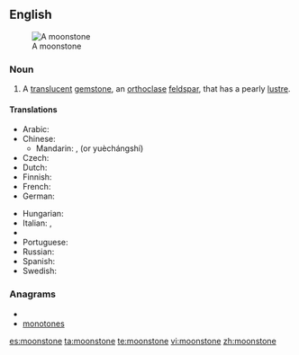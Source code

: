 ==English==
[[Image:MoonstoneGem.jpg|thumb|A moonstone]]

===Noun===
{{wikipedia|moonstone (gemstone)}}
{{en-noun}}

# {{mineralogy}} A [[translucent]] [[gemstone]], an [[orthoclase]] [[feldspar]], that has a pearly [[lustre]].

====Translations====
{{trans-top|translucent gemstone}}
* Arabic: {{t|ar|حجر القمر|m|tr=Hajar al-qamr}}
* Chinese:
** Mandarin: {{t-|cmn|月長石|sc=Hani}}, {{t-|cmn|月长石|tr=yuèzhǎngshí|sc=Hani}} (or yuèchángshí)
* Czech: {{t|cs|měsíček}}
* Dutch: {{t|nl|maansteen|m}}
* Finnish: {{t-|fi|kuukivi}}
* French: {{t+|fr|pierre de lune}}
* German: {{t+|de|Mondstein}}
{{trans-mid}}
* Hungarian: {{t|hu|holdkő}}
* Italian: {{t|it|pietra di luna|f}},  {{t-|it|lunaria|f}}
* {{trreq|Japanese}}
* Portuguese: {{t|pt|pedra da Lua|f}}
* Russian: {{t|ru|лунный камень|m|tr=lúnnyj kám'en'}}
* Spanish: {{t-|es|piedra de luna|f}}
* Swedish: {{t|sv|månsten}}
{{trans-bottom}}

===Anagrams===
* {{alphagram|emnnooost}}
* [[monotones#English|monotones]]

[[es:moonstone]]
[[ta:moonstone]]
[[te:moonstone]]
[[vi:moonstone]]
[[zh:moonstone]]